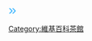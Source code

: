 <span style="font-family:arial, sans-serif; font-size: 2em; position:relative; top: .1em;color:#3fb6ff;">»</span><noinclude>
[[Category:維基百科茶館]]
</noinclude>